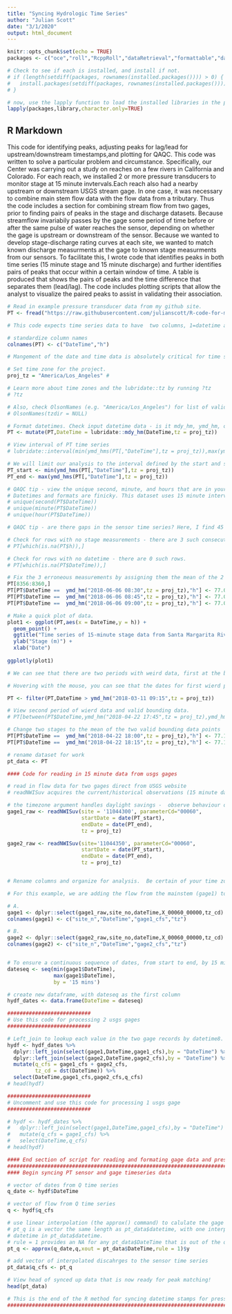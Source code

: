 ```yaml
---
title: "Syncing Hydrologic Time Series"
author: "Julian Scott"
date: "3/1/2020"
output: html_document
---
```


```r
knitr::opts_chunk$set(echo = TRUE)
packages <- c("oce","roll","RcppRoll","dataRetrieval","formattable","data.table","hydroTSM","xtable","tidyverse","chron","ggpubr","zoo","plotly","lubridate")

# Check to see if each is installed, and install if not.
# if (length(setdiff(packages, rownames(installed.packages()))) > 0) {
#   install.packages(setdiff(packages, rownames(installed.packages())))
# }

# now, use the lapply function to load the installed libraries in the packages list
lapply(packages,library,character.only=TRUE)
```

## R Markdown

This code for identifying peaks, adjusting peaks for lag/lead for upstream/downstream timestamps,and plotting for QAQC. This code was written to solve a particular problem and circumstance. Specifically, our Center was carrying out a study on reaches on a few rivers in California and Colorado.
For each reach, we installed 2 or more pressure transducers to monitor stage at 15 minute invtervals.Each reach also had a nearby upstream or downstream USGS stream gage. In one case, it was necessary to combine main stem flow data with the flow data from a tributary. Thus the code includes a section for combining stream flow from two gages, prior to finding pairs of peaks in the stage and discharge datasets. Because streamflow invariabily passes by the gage some period of time before or after the same pulse of water reaches the sensor, depending on whether  the gage is upstream or downstream of the sensor. Because we wanted to develop stage-discharge rating curves at each site, we wanted to match known discharge measurments at the gage to known  stage measurments from our sensors. To facilitate this, I wrote code that identifies peaks in  both time series (15 minute stage and 15 minute discharge) and further identifies pairs of peaks that  occur within a certain window of time. A table is produced that shows the pairs of peaks and the time difference that separates them (lead/lag). The code includes plotting scripts that allow the analyst to visualize the paired peaks to assist in validating their association.

```r
# Read in example pressure transducer data from my github site.
PT <- fread("https://raw.githubusercontent.com/julianscott/R-code-for-matching-peaks/master/mid_SMR_m.csv")

# This code expects time series data to have  two columns, 1=datetime and 2=stage

# standardize column names
colnames(PT) <- c("DateTime","h")

# Mangement of the date and time data is absolutely critical for time series analysis. When working with times data, daylight savings must be considered. I've found that the R package 'lubridate' is great for this.

# Set time zone for the project. 
proj_tz = "America/Los_Angeles" #

# Learn more about time zones and the lubridate::tz by running ?tz
# ?tz

# Also, check OlsonNames (e.g. "America/Los_Angeles") for list of valid time zones
# OlsonNames(tzdir = NULL)

# Format datetimes. Check input datetime data - is it mdy_hm, ymd_hm, or just ymd? Change code below to match.
PT <- mutate(PT,DateTime = lubridate::mdy_hm(DateTime,tz = proj_tz))

# View interval of PT time series
# lubridate::interval(min(ymd_hms(PT[,"DateTime"],tz = proj_tz)),max(ymd_hms(PT[,"DateTime"],tz = proj_tz)))

# We will limit our analysis to the interval defined by the start and stop of the PT data
PT_start <- min(ymd_hms(PT[,"DateTime"],tz = proj_tz))
PT_end <- max(ymd_hms(PT[,"DateTime"],tz = proj_tz))

# QAQC tip - view the unique second, minute, and hours that are in your dataset. Is this as you expected?
# Datetimes and formats are finicky. This dataset uses 15 minute intervals.
# unique(second(PT$DateTime))
# unique(minute(PT$DateTime))
# unique(hour(PT$DateTime))

# QAQC tip - are there gaps in the sensor time series? Here, I find 45 minutes of stage data missing. I fill in the data with the mean of the bounding data (77.047). 

# Check for rows with no stage measurements - there are 3 such consecutive rows.
# PT[which(is.na(PT$h)),]  

# Check for rows with no datetime - there are 0 such rows.
# PT[which(is.na(PT$DateTime)),]  

# Fix the 3 erroneous measurements by assigning them the mean of the 2 valid bounding values 
PT[8356:8360,]
PT[PT$DateTime ==  ymd_hm("2018-06-06 08:30",tz = proj_tz),"h"] <- 77.047
PT[PT$DateTime ==  ymd_hm("2018-06-06 08:45",tz = proj_tz),"h"] <- 77.047
PT[PT$DateTime ==  ymd_hm("2018-06-06 09:00",tz = proj_tz),"h"] <- 77.047

# Make a quick plot of data.
plot1 <- ggplot(PT,aes(x = DateTime,y = h)) +
  geom_point() +
  ggtitle("Time series of 15-minute stage data from Santa Margarita River")+
  ylab("Stage (m)") +
  xlab("Date")
 
ggplotly(plot1)

# We can see that there are two periods with weird data, first at the beginning of the time series and then some time in April. The former is associated with sensor deployment, while the latter is unexplicable. I like to take a closer look using ggplotly because it allows you to hover over data and get attributes in a popup.

# Hovering with the mouse, you can see that the dates for first wierd period range from 2018-03-11 07:30 to 09:15, while the second period is 2018-04-22 18:00 to 18:15.  I'll delete the first period (they are influenced by the sensor deployment) and replace the values of the second period with the mean of the valid bounding data. 

PT <- filter(PT,DateTime > ymd_hm("2018-03-11 09:15",tz = proj_tz))

# View second period of wierd data and valid bounding data.
# PT[between(PT$DateTime,ymd_hm("2018-04-22 17:45",tz = proj_tz),ymd_hm("2018-04-22 18:30",tz = proj_tz)),]

# Change two stages to the mean of the two valid bounding data points
PT[PT$DateTime ==  ymd_hm("2018-04-22 18:00",tz = proj_tz),"h"] <- 77.132	
PT[PT$DateTime ==  ymd_hm("2018-04-22 18:15",tz = proj_tz),"h"] <- 77.132	

# rename dataset for work
pt_data <- PT

#### Code for reading in 15 minute data from usgs gages

# read in flow data for two gages direct from USGS website
# readNWISuv acquires the current/historical observations (15 minute data)

# the timezone argument handles daylight savings -  observe behaviour on Sunday March 11th 2018 at 2 am and Sunday, Nov 4th 2018 at 2 am.
gage1_raw <- readNWISuv(site = '11044300', parameterCd="00060",
                        startDate = date(PT_start),
                        endDate = date(PT_end),
                        tz = proj_tz)

gage2_raw <- readNWISuv(site='11044350', parameterCd="00060",
                        startDate = date(PT_start),
                        endDate = date(PT_end),
                        tz = proj_tz)


# Rename columns and organize for analysis.  Be certain of your time zones!!  This script assumes all data is in the same time zone, proj_tz.

# For this example, we are adding the flow from the mainstem (gage1) to a nearby tributary (gage2),so I need to align the timestamps first. If you don't need to do this, just do A.

# A.
gage1 <- dplyr::select(gage1_raw,site_no,dateTime,X_00060_00000,tz_cd)
colnames(gage1) <- c("site_n","DateTime","gage1_cfs","tz") 

# B.
gage2 <- dplyr::select(gage2_raw,site_no,dateTime,X_00060_00000,tz_cd)
colnames(gage2) <- c("site_n","DateTime","gage2_cfs","tz") 


# To ensure a continuous sequence of dates, from start to end, by 15 minute interval, I create my own sequence. Importantly, this method accounts for daylight savings time. 
dateseq <- seq(min(gage1$DateTime),
               max(gage1$DateTime), 
               by = '15 mins')

# create new dataframe, with dateseq as the first column
hydf_dates <- data.frame(DateTime = dateseq)

###########################
# Use this code for processing 2 usgs gages
###########################

# Left_join to lookup each value in the two gage records by datetime8.
hydf <- hydf_dates %>%
  dplyr::left_join(select(gage1,DateTime,gage1_cfs),by = "DateTime") %>%
  dplyr::left_join(select(gage2,DateTime,gage2_cfs),by = "DateTime") %>%
  mutate(q_cfs = gage1_cfs + gage2_cfs,
         tz_cd = dst(DateTime)) %>%
  select(DateTime,gage1_cfs,gage2_cfs,q_cfs)
# head(hydf)

###########################
# Uncomment and use this code for processing 1 usgs gage
###########################

# hydf <- hydf_dates %>%
#   dplyr::left_join(select(gage1,DateTime,gage1_cfs),by = "DateTime") %>%
#   mutate(q_cfs = gage1_cfs) %>%
#   select(DateTime,q_cfs)
# head(hydf)

#### End section of script for reading and formating gage data and pressure transducer data
###########################################################################################
#### Begin syncing PT sensor and gage timeseries data

# vector of dates from Q time series
q_date <- hydf$DateTime 

# vector of flow from Q time series
q <- hydf$q_cfs      

# use linear interpolation (the approx() command) to calulate the gage Q for each h in pt_data
# pt_q is a vector the same length as pt_data$datetime, with one interpolated Q for every 
# datetime in pt_data$datetime.
# rule = 1 provides an NA for any pt_data$DateTime that is out of the q_date range
pt_q <- approx(q_date,q,xout = pt_data$DateTime,rule = 1)$y

# add vector of interpolated discahrges to the sensor time series
pt_data$q_cfs <- pt_q

# View head of synced up data that is now ready for peak matching!
head(pt_data)

# This is the end of the R method for syncing datetime stamps for pressure transducer and gage data
###############################################################################

```

